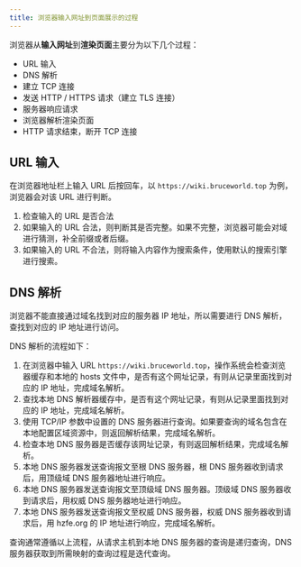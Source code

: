```yaml
---
title: 浏览器输入网址到页面展示的过程
---
```


浏览器从**输入网址**到**渲染页面**主要分为以下几个过程：

- URL 输入
- DNS 解析
- 建立 TCP 连接
- 发送 HTTP / HTTPS 请求（建立 TLS 连接）
- 服务器响应请求
- 浏览器解析渲染页面
- HTTP 请求结束，断开 TCP 连接

## URL 输入

在浏览器地址栏上输入 URL 后按回车，以 `https://wiki.bruceworld.top` 为例，浏览器会对该 URL 进行判断。

1. 检查输入的 URL 是否合法
2. 如果输入的 URL 合法，则判断其是否完整。如果不完整，浏览器可能会对域进行猜测，补全前缀或者后缀。
3. 如果输入的 URL 不合法，则将输入内容作为搜索条件，使用默认的搜索引擎进行搜索。

## DNS 解析

浏览器不能直接通过域名找到对应的服务器 IP 地址，所以需要进行 DNS 解析，查找到对应的 IP 地址进行访问。

DNS 解析的流程如下：

1. 在浏览器中输入 URL `https://wiki.bruceworld.top`，操作系统会检查浏览器缓存和本地的 hosts 文件中，是否有这个网址记录，有则从记录里面找到对应的 IP 地址，完成域名解析。
2. 查找本地 DNS 解析器缓存中，是否有这个网址记录，有则从记录里面找到对应的 IP 地址，完成域名解析。
3. 使用 TCP/IP 参数中设置的 DNS 服务器进行查询。如果要查询的域名包含在本地配置区域资源中，则返回解析结果，完成域名解析。
4. 检查本地 DNS 服务器是否缓存该网址记录，有则返回解析结果，完成域名解析。
5. 本地 DNS 服务器发送查询报文至根 DNS 服务器，根 DNS 服务器收到请求后，用顶级域 DNS 服务器地址进行响应。
6. 本地 DNS 服务器发送查询报文至顶级域 DNS 服务器。顶级域 DNS 服务器收到请求后，用权威 DNS 服务器地址进行响应。
7. 本地 DNS 服务器发送查询报文至权威 DNS 服务器，权威 DNS 服务器收到请求后，用 hzfe.org 的 IP 地址进行响应，完成域名解析。

查询通常遵循以上流程，从请求主机到本地 DNS 服务器的查询是递归查询，DNS 服务器获取到所需映射的查询过程是迭代查询。

